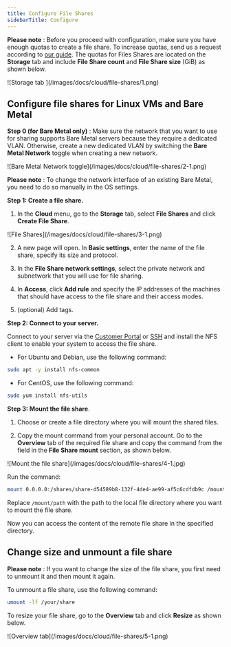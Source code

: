 ---
title: Configure File Shares
sidebarTitle: Configure
---

**Please note** : Before you proceed with configuration, make sure you have enough quotas to create a file share. To increase quotas, send us a request according to [our guide](/cloud/getting-started/request-a-quota-increase). The quotas for Files Shares are located on the **Storage** tab and include **File Share count** and **File Share size** (GiB) as shown below.


<Frame>![Storage tab ](/images/docs/cloud/file-shares/1.png)</Frame>



## Configure file shares for Linux VMs and Bare Metal

**Step 0 (for Bare Metal only)** : Make sure the network that you want to use for sharing supports Bare Metal servers because they require a dedicated VLAN. Otherwise, create a new dedicated VLAN by switching the **Bare Metal Network** toggle when creating a new network.


<Frame>![Bare Metal Network toggle](/images/docs/cloud/file-shares/2-1.png)</Frame>



**Please note** : To change the network interface of an existing Bare Metal, you need to do so manually in the OS settings. 

**Step 1: Create a file share.**

  1. In the **Cloud** menu, go to the **Storage** tab, select **File Shares** and click **Create File Share**.


<Frame>![File Shares](/images/docs/cloud/file-shares/3-1.png)</Frame>



  2. A new page will open. In **Basic settings**, enter the name of the file share, specify its size and protocol.

  3. In the **File Share network settings**, select the private network and subnetwork that you will use for file sharing. 

  4. In **Access**, click **Add rule** and specify the IP addresses of the machines that should have access to the file share and their access modes.

  5. (optional) Add tags.




**Step 2: Connect to your server.**

Connect to your server via the [Customer Portal](/cloud/virtual-instances/connect/connect-to-your-instance-via-control-panel) or [SSH](/cloud/virtual-instances/connect/connect-via-ssh) and install the NFS client to enable your system to access the file share.

  * For Ubuntu and Debian, use the following command:



```sh
sudo apt -y install nfs-common
 ```

  * For CentOS, use the following command:



```sh
sudo yum install nfs-utils
 ```

**Step 3: Mount the file share**.

  1. Choose or create a file directory where you will mount the shared files.

  2. Copy the mount command from your personal account. Go to the **Overview** tab of the required file share and copy the command from the field in the **File Share mount** section, as shown below.



<Frame>![Mount the file share](/images/docs/cloud/file-shares/4-1.jpg)</Frame>



Run the command:

```sh
mount 0.0.0.0:/shares/share-d54589b8-132f-4de4-ae99-af5c6cdfdb9c /mount/path
 ```

Replace `/mount/path` with the path to the local file directory where you want to mount the file share.

Now you can access the content of the remote file share in the specified directory.

## Change size and unmount a file share

**Please note** : If you want to change the size of the file share, you first need to unmount it and then mount it again. 

To unmount a file share, use the following command:

```sh
umount -lf /your/share
 ```

To resize your file share, go to the **Overview** tab and click **Resize** as shown below. 


<Frame>![Overview tab](/images/docs/cloud/file-shares/5-1.png)</Frame>